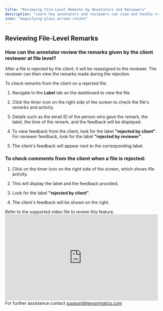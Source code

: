 ```yaml
---
title: "Reviewing File-Level Remarks by Annotators and Reviewers"
description: "Learn how annotators and reviewers can view and handle remarks from clients at the file level."
icon: "magnifying-glass-arrows-rotate"
---
```


## Reviewing File-Level Remarks

### How can the annotator review the remarks given by the client reviewer at file level?

After a file is rejected by the client, it will be reassigned to the reviewer. The reviewer can then view the remarks made during the rejection.

To check remarks from the client on a rejected file:

1. Navigate to the **Label** tab on the dashboard to view the file.

2. Click the timer icon on the right side of the screen to check the file's remarks and activity.

3. Details such as the email ID of the person who gave the remark, the label, the time of the remark, and the feedback will be displayed.

4. To view feedback from the client, look for the label **"rejected by client"**. For reviewer feedback, look for the label **"rejected by reviewer"**.

5. The client's feedback will appear next to the corresponding label.

### To check comments from the client when a file is rejected:

1. Click on the timer icon on the right side of the screen, which shows file activity.

2. This will display the label and the feedback provided.

3. Look for the label **"rejected by client"**.

4. The client's feedback will be shown on the right.

<Tip>
Refer to the supported video file to review this feature.
</Tip>

<div style="padding:56.25% 0 0 0;position:relative;">
    <iframe 
      src="https://player.vimeo.com/video/1102171043" 
      style="position:absolute;top:0;left:0;width:100%;height:100%;" 
      frameborder="0" 
      allow="autoplay; fullscreen; picture-in-picture" 
      allowfullscreen>
    </iframe>
  </div>

<Note>
For further assistance contact <a href="mailto:support@tensormatics.com">support@tensormatics.com</a>
</Note>
